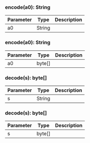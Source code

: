 ### encode(a0): String

| Parameter | Type   | Description |
| --------- | ------ | ----------- |
| a0        | String |             |

### encode(a0): String

| Parameter | Type   | Description |
| --------- | ------ | ----------- |
| a0        | byte[] |             |

### decode(s): byte[]

| Parameter | Type   | Description |
| --------- | ------ | ----------- |
| s         | String |             |

### decode(s): byte[]

| Parameter | Type   | Description |
| --------- | ------ | ----------- |
| s         | byte[] |             |
